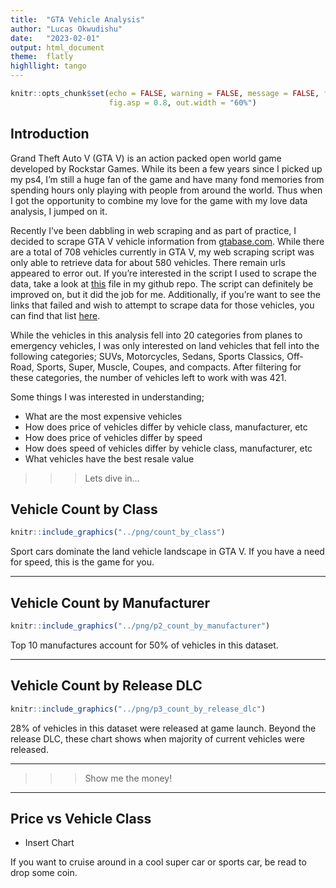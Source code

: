 ```yaml
---
title:  "GTA Vehicle Analysis"
author: "Lucas Okwudishu"
date:   "2023-02-01"
output: html_document
theme:  flatly 
highllight: tango
---
```


```r
knitr::opts_chunk$set(echo = FALSE, warning = FALSE, message = FALSE, fig.width = 6, 
                      fig.asp = 0.8, out.width = "60%")
```

## Introduction

Grand Theft Auto V (GTA V) is an action packed open world game developed by Rockstar Games.
While its been a few years since I picked up my ps4, I'm still a huge fan of the game and have
many fond memories from spending hours only playing with people from around the world. Thus
when I got the opportunity to combine my love for the game with my love data analysis, I jumped on it.

Recently I've been dabbling in web scraping and as part of practice, I decided to 
scrape GTA V vehicle information from [gtabase.com](). While there are a total of
708 vehicles currently in GTA V, my web scraping script was only able to retrieve data
for about 580 vehicles. There remain urls appeared to error out. If you're interested
in the script I used to scrape the data, take a look at [this]() file in my github 
repo. The script can definitely be improved on, but it did the job for me. Additionally,
if you're want to see the links that failed and wish to attempt to scrape data
for those vehicles, you can find that list [here]().

While the vehicles in this analysis fell into 20 categories from planes to emergency vehicles,
I was only interested on land vehicles that fell into the following categories;
SUVs, Motorcycles, Sedans, Sports Classics, Off-Road, Sports, Super, Muscle, Coupes, and
compacts. After filtering for these categories, the number of vehicles left to work
with was 421.

Some things I was interested in understanding;

* What are the most expensive vehicles
* How does price of vehicles differ by vehicle class, manufacturer, etc
* How does price of vehicles differ by speed
* How does speed of vehicles differ by vehicle class, manufacturer, etc
* What vehicles have the best resale value

>>> Lets dive in...

## Vehicle Count by Class

```r
knitr::include_graphics("../png/count_by_class")

```


Sport cars dominate the land vehicle landscape in GTA V. If you have a need for speed,
this is the game for you. 

---

## Vehicle Count by Manufacturer

```r
knitr::include_graphics("../png/p2_count_by_manufacturer")
```

Top 10 manufactures account for 50% of vehicles in this dataset.

---

## Vehicle Count by Release DLC

```r
knitr::include_graphics("../png/p3_count_by_release_dlc")
```

28% of vehicles in this dataset were released at game launch. Beyond the release
DLC, these chart shows when majority of current vehicles were released.

---

>>> Show me the money!

---

## Price vs Vehicle Class

- Insert Chart 

If you want to cruise around in a cool super car or sports car, be read to drop some
coin. 

<!-- --- -->
<!-- ## Price vs Number of Features -->
<!-- ** Insert Chart -->
<!-- Number of features in a vehicle does not appear to be be correlated with price. -->
<!-- --- -->

<!-- ## Top 10 Expensive Cars vs Manufacturer -->
<!-- - Insert Chart  -->

<!-- --- -->

<!-- >>> Whats what's the most expensive car in GTA V? -->

<!-- ** List car here ** -->

<!-- --- -->
<!-- ## Best Resale Value -->
<!-- --- -->

<!-- ## Speed -->
<!-- * Top 10 speed by vehicle class -->
<!-- * Top 10 lap time by vehicle class -->

<!-- --- -->

<!-- ## Correlations  -->
<!-- * Examine correlations of numeric features with price -->




